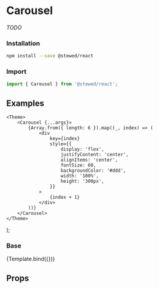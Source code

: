 
<Meta title="Components/Carousel" component={Carousel} />

# Carousel

_TODO_

### Installation

```bash
npm install --save @stewed/react
```

### Import

```js
import { Carousel } from '@stewed/react';
```

## Examples

    <Theme>
        <Carousel {...args}>
            {Array.from({ length: 6 }).map((_, index) => (
                <div
                    key={index}
                    style={{
                        display: 'flex',
                        justifyContent: 'center',
                        alignItems: 'center',
                        fontSize: 60,
                        backgroundColor: '#ddd',
                        width: '100%',
                        height: '300px',
                    }}
                >
                    {index + 1}
                </div>
            ))}
        </Carousel>
    </Theme>
);

### Base

<Canvas>
    <Story
        name="Base"
        args={{
            loop: true,
            slidesPerView: 1,
            showNavigation: true,
            showIndicator: true,
        }}
    >
        {Template.bind({})}
    </Story>
</Canvas>

## Props

<ArgsTable of={Carousel} />
